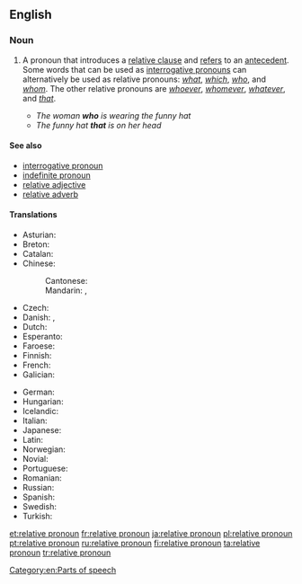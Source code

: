 ==English==

===Noun===
{{wikipedia}}
{{en-noun|head=[[relative]] [[pronoun]]}}

# {{context|grammar|lang=en}} A pronoun that introduces a [[relative clause]] and [[refer]]s to an [[antecedent]]. Some words that can be used as [[interrogative pronoun]]s can alternatively be used as relative pronouns: ''[[what]]'', ''[[which]]'', ''[[who]]'', and ''[[whom]]''. The other relative pronouns are ''[[whoever]]'', ''[[whomever]]'', ''[[whatever]]'', and ''[[that]]''.
#* ''The woman '''who''' is wearing the funny hat''
#* ''The funny hat '''that''' is on her head''

====See also====
* [[interrogative pronoun]]
* [[indefinite pronoun]]
* [[relative adjective]]
* [[relative adverb]]

====Translations====
{{trans-top|pronoun that introduces a relative clause}}
* Asturian: {{t|ast|pronome rellativu|m}}
* Breton: {{t|br|ger stagañ}}
* Catalan: {{t|ca|pronom relatiu|m}}
* Chinese:
*: Cantonese: {{t|yue|關係代名詞|tr=gwaan1 hai6 doi6 ming4 ci4|sc=Hani}}
*: Mandarin: {{t|cmn|關係代名詞|sc=Hani}}, {{t|cmn|关系代名词|tr=guānxi dàimíngcí|sc=Hani}}
* Czech: {{t|cs|vztažné zájmeno|n}}
* Danish: {{t|da|relativpronomen|n}}, {{t|da|relativt pronomen}}
* Dutch: {{t+|nl|betrekkelijk voornaamwoord|n}}
* Esperanto: {{t|eo|rilata pronomo}}
* Faroese: {{t|fo|afturbeint fornavn|n}}
* Finnish: {{t+|fi|relatiivipronomini}}
* French: {{t+|fr|pronom relatif|m}}
* Galician: {{t|gl|pronome relativo|m}}
{{trans-mid}}
* German: {{t+|de|Relativpronomen|n}}
* Hungarian: {{t|hu|vonatkozó névmás}}
* Icelandic: {{t+|is|tilvísunarfornafn|n}}
* Italian: {{t|it|pronome relativo}}
* Japanese: {{t|ja|関係代名詞|tr=かんけいだいめいし, kankei-daimeishi}}
* Latin: {{t|la|pronomen relativum}}
* Norwegian: {{t|no|relativt pronomen}}
* Novial: {{t|nov|relativ pronomine}}
* Portuguese: {{t+|pt|pronome relativo|m}}
* Romanian: {{t+|ro|pronume relativ|n}}
* Russian: {{t+|ru|относи́тельное местоиме́ние|n}}
* Spanish: {{t|es|pronombre relativo|m}}
* Swedish: {{t|sv|relativpronomen}}
* Turkish: {{t|tr|ilgi adılı}}
{{trans-bottom}}

[[Category:en:Parts of speech]]

[[et:relative pronoun]]
[[fr:relative pronoun]]
[[ja:relative pronoun]]
[[pl:relative pronoun]]
[[pt:relative pronoun]]
[[ru:relative pronoun]]
[[fi:relative pronoun]]
[[ta:relative pronoun]]
[[tr:relative pronoun]]